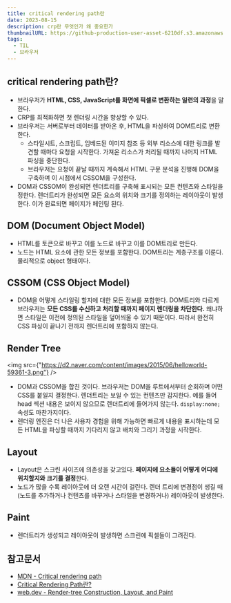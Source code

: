 ```yaml
---
title: critical rendering path란
date: 2023-08-15
description: crp란 무엇인가 왜 중요한가
thumbnailURL: https://github-production-user-asset-6210df.s3.amazonaws.com/41099712/277336411-70b299e3-37c0-4da3-94fa-c40c02949f4c.png
tags:
  - TIL
  - 브라우저
---
```


## critical rendering path란?

- 브라우저가 **HTML, CSS, JavaScript를 화면에 픽셀로 변환하는 일련의 과정**을 말한다.
- CRP를 최적화하면 첫 렌더링 시간을 향상할 수 있다.
- 브라우저는 서버로부터 데이터를 받아온 후, HTML을 파싱하여 DOM트리로 변환한다.
  - 스타일시트, 스크립트, 임베드된 이미지 참조 등 외부 리소스에 대한 링크를 발견할 때마다 요청을 시작한다. 가져온 리소스가 처리될 때까지 나머지 HTML 파싱을 중단한다.
  - 브라우저는 요청이 끝날 때까지 계속해서 HTML 구문 분석을 진행해 DOM을 구축하며 이 시점에서 CSSOM을 구성한다.
- DOM과 CSSOM이 완성되면 렌더트리를 구축해 표시되는 모든 컨텐츠와 스타일을 정한다. 렌더트리가 완성되면 모든 요소의 위치와 크기를 정의하는 레이아웃이 발생한다. 이가 완료되면 페이지가 페인팅 된다.

## DOM (**Document Object Model)**

- HTML를 토큰으로 바꾸고 이를 노드로 바꾸고 이를 DOM트리로 만든다.
- 노드는 HTML 요소에 관한 모든 정보를 포함한다. DOM트리는 계층구조를 이룬다. 물리적으로 object 형태이다.

## CSSOM (**CSS Object Model)**

- DOM을 어떻게 스타일링 할지에 대한 모든 정보를 포함한다. DOM트리와 다르게 브라우저는 **모든 CSS를 수신하고 처리할 때까지 페이지 렌더링을 차단한다.** 왜냐하면 스타일은 이전에 정의된 스타일을 덮어씌울 수 있기 때문이다. 따라서 완전히 CSS 파싱이 끝나기 전까지 렌더트리에 포함하지 않는다.

## Render Tree

<img
  src={"https://d2.naver.com/content/images/2015/06/helloworld-59361-3.png"}
/>

- DOM과 CSSOM을 합친 것이다. 브라우저는 DOM을 루트에서부터 순회하며 어떤 CSS를 붙일지 결정한다. 렌더트리는 보일 수 있는 컨텐츠만 감지한다. 예를 들어 head 섹션 내용은 보이지 않으므로 렌더트리에 들어가지 않는다. `display:none;` 속성도 마찬가지이다.
- 렌더링 엔진은 더 나은 사용자 경험을 위해 가능하면 빠르게 내용을 표시하는데 모든 HTML을 파싱할 때까지 기다리지 않고 배치와 그리기 과정을 시작한다.

## Layout

- Layout은 스크린 사이즈에 의존성을 갖고있다. **페이지에 요소들이 어떻게 어디에 위치할지와 크기를 결정**한다.
- 노드가 많을 수록 레이아웃에 더 오랜 시간이 걸린다. 렌더 트리에 변경점이 생길 때 (노드를 추가하거나 컨텐츠를 바꾸거나 스타일을 변경하거나) 레이아웃이 발생한다.

## Paint

- 렌더트리가 생성되고 레이아웃이 발생하면 스크린에 픽셀들이 그려진다.

## 참고문서

- [MDN - Critical rendering path](https://developer.mozilla.org/en-US/docs/Web/Performance/Critical_rendering_path)
- [Critical Rendering Path란?](https://wonism.github.io/critical-rendering-path/)
- [web.dev - Render-tree Construction, Layout, and Paint](https://web.dev/critical-rendering-path-render-tree-construction/)
